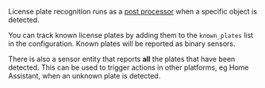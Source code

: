 License plate recognition runs as a <a href="/docs/documentation/configuration#post-processors">post processor</a> when a specific object is detected.

You can track known license plates by adding them to the `known_plates` list in the configuration.
Known plates will be reported as binary sensors.

There is also a sensor entity that reports **all** the plates that have been detected.
This can be used to trigger actions in other platforms, eg Home Assistant, when an unknown plate is detected.
